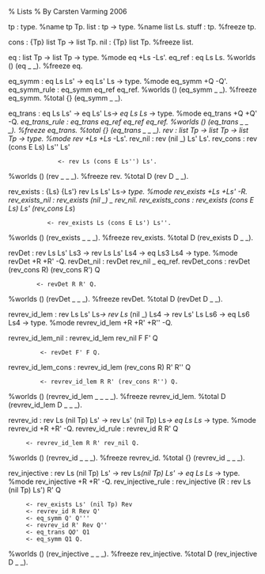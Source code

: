 <twelf check=true>
% Lists
% By Carsten Varming 2006

tp : type.         %name tp Tp.
list : tp -> type. %name list Ls.
stuff : tp.
%freeze tp.

cons : {Tp} list Tp -> list Tp.
nil : {Tp} list Tp.
%freeze list.

eq : list Tp -> list Tp -> type.
%mode eq +Ls -Ls'.
eq_ref : eq Ls Ls.
%worlds () (eq _ _).
%freeze eq.

eq_symm : eq Ls Ls' -> eq Ls' Ls -> type.
%mode eq_symm +Q -Q'.
eq_symm_rule : eq_symm eq_ref eq_ref.
%worlds () (eq_symm _ _).
%freeze eq_symm.
%total {} (eq_symm _ _).

eq_trans : eq Ls Ls' -> eq Ls' Ls'' -> eq Ls Ls'' -> type.
%mode eq_trans +Q +Q' -Q''.
eq_trans_rule : eq_trans eq_ref eq_ref eq_ref.
%worlds () (eq_trans _ _ _).
%freeze eq_trans.
%total {} (eq_trans _ _ _).
rev : list Tp -> list Tp -> list Tp -> type.
%mode rev +Ls +Ls'' -Ls'.
rev_nil : rev (nil _) Ls' Ls'.
rev_cons : rev (cons E Ls) Ls'' Ls'
               <- rev Ls (cons E Ls'') Ls'.
%worlds () (rev _ _ _).
%freeze rev.
%total D (rev D _ _).

rev_exists : {Ls} {Ls'} rev Ls Ls' Ls'' -> type.
%mode rev_exists +Ls +Ls' -R.
rev_exists_nil : rev_exists (nil _) _ rev_nil.
rev_exists_cons : rev_exists (cons E Ls) Ls' (rev_cons Ls'')
            <- rev_exists Ls (cons E Ls') Ls''.
%worlds () (rev_exists _ _ _).
%freeze rev_exists.
%total D (rev_exists D _ _).

revDet : rev Ls Ls' Ls3 -> rev Ls Ls' Ls4 -> eq Ls3 Ls4 -> type.
%mode revDet +R +R' -Q.
revDet_nil : revDet rev_nil _ eq_ref.
revDet_cons : revDet (rev_cons R) (rev_cons R') Q
         <- revDet R R' Q.
%worlds () (revDet _ _ _).
%freeze revDet.
%total D (revDet D _ _).

revrev_id_lem : rev Ls Ls' Ls'' -> rev Ls'' (nil _) Ls4 -> rev Ls' Ls Ls6 -> eq Ls6 Ls4 -> type.
%mode revrev_id_lem +R +R' +R'' -Q.

revrev_id_lem_nil : revrev_id_lem rev_nil F F' Q
          <- revDet F' F Q. 
revrev_id_lem_cons : revrev_id_lem (rev_cons R) R' R'' Q
          <- revrev_id_lem R R' (rev_cons R'') Q.

%worlds () (revrev_id_lem _ _ _ _).
%freeze revrev_id_lem.
%total D (revrev_id_lem D _ _ _).

revrev_id : rev Ls (nil Tp) Ls' -> rev Ls' (nil Tp) Ls'' -> eq Ls Ls'' -> type.
%mode revrev_id +R +R' -Q.
revrev_id_rule : revrev_id R R' Q 
      <- revrev_id_lem R R' rev_nil Q.
%worlds () (revrev_id _ _ _).
%freeze revrev_id.
%total {} (revrev_id _ _ _).

rev_injective : rev Ls (nil Tp) Ls' -> rev Ls'' (nil Tp) Ls' -> eq Ls Ls'' -> type.
%mode rev_injective +R +R' -Q.
rev_injective_rule : rev_injective (R : rev Ls (nil Tp) Ls') R' Q
      <- rev_exists Ls' (nil Tp) Rev
      <- revrev_id R Rev Q'
      <- eq_symm Q' Q'''
      <- revrev_id R' Rev Q''
      <- eq_trans Q'' Q''' Q1
      <- eq_symm Q1 Q.
%worlds () (rev_injective _ _ _).
%freeze rev_injective.
%total D (rev_injective D _ _).

</twelf>